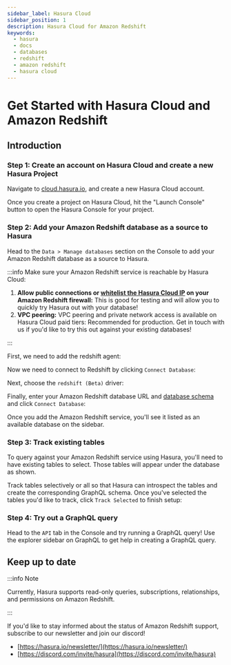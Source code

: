 ```yaml
---
sidebar_label: Hasura Cloud
sidebar_position: 1
description: Hasura Cloud for Amazon Redshift
keywords:
  - hasura
  - docs
  - databases
  - redshift
  - amazon redshift
  - hasura cloud
---
```



# Get Started with Hasura Cloud and Amazon Redshift

## Introduction

### Step 1: Create an account on Hasura Cloud and create a new Hasura Project

Navigate to
[cloud.hasura.io](https://cloud.hasura.io/signup/?pg=docs&plcmt=body&cta=navigate-to-cloud-hasura-io&tech=default&skip_onboarding=true),
and create a new Hasura Cloud account.

Once you create a project on Hasura Cloud, hit the "Launch Console" button to open the Hasura Console for your project.

<Thumbnail
  src="/img/databases/data-connector/create-project.png"
  alt="Connect new or existing database"
  width="1000px"
/>

### Step 2: Add your Amazon Redshift database as a source to Hasura

Head to the `Data > Manage databases` section on the Console to add your Amazon Redshift database as a source to Hasura.

:::info Make sure your Amazon Redshift service is reachable by Hasura Cloud:

1.  **Allow public connections or
    [whitelist the Hasura Cloud IP](/hasura-cloud/projects/create.mdx#cloud-projects-create-allow-nat-ip) on your Amazon
    Redshift firewall:** This is good for testing and will allow you to quickly try Hasura out with your database!
2.  **VPC peering:** VPC peering and private network access is available on Hasura Cloud paid tiers: Recommended for
    production. Get in touch with us if you'd like to try this out against your existing databases!

:::

First, we need to add the redshift agent:

<Thumbnail src="/img/databases/redshift/redshift-add-agent.png" alt="Adding the Amazon Redshift agent" width="1000px" />

Now we need to connect to Redshift by clicking `Connect Database`:

<Thumbnail src="/img/databases/data-connector/manage-databases.png" alt="Manage databases" width="1000px" />

Next, choose the `redshift (Beta)` driver:

<Thumbnail
  src="/img/databases/redshift/redshift-add-service1.png"
  alt="Adding the Amazon Redshift service"
  width="1000px"
/>

Finally, enter your Amazon Redshift database URL and
[database schema](https://docs.aws.amazon.com/athena/latest/ug/creating-tables.html) and click `Connect Database`:

<Thumbnail
  src="/img/databases/redshift/redshift-add-service2.png"
  alt="Setting the Amazon Redshift connection details."
  width="1000px"
/>

Once you add the Amazon Redshift service, you'll see it listed as an available database on the sidebar.

### Step 3: Track existing tables

To query against your Amazon Redshift service using Hasura, you'll need to have existing tables to select. Those tables
will appear under the database as shown.

<Thumbnail src="/img/databases/redshift/redshift-tracking-tables1.png" alt="Tracking tables." width="1000px" />

Track tables selectively or all so that Hasura can introspect the tables and create the corresponding GraphQL schema.
Once you've selected the tables you'd like to track, click `Track Selected` to finish setup:

<Thumbnail src="/img/databases/redshift/redshift-tracking-tables2.png" alt="Tracking tables selected." width="1000px" />

### Step 4: Try out a GraphQL query

Head to the `API` tab in the Console and try running a GraphQL query! Use the explorer sidebar on GraphQL to get help in
creating a GraphQL query.

<Thumbnail src="/img/databases/redshift/make-graphql-query.png" alt="Try a GraphQL query" width="1000px" />

## Keep up to date

:::info Note

Currently, Hasura supports read-only queries, subscriptions, relationships, and permissions on Amazon Redshift.

:::

If you'd like to stay informed about the status of Amazon Redshift support, subscribe to our newsletter and join our
discord!

- [https://hasura.io/newsletter/](https://hasura.io/newsletter/)
- [https://discord.com/invite/hasura](https://discord.com/invite/hasura)
